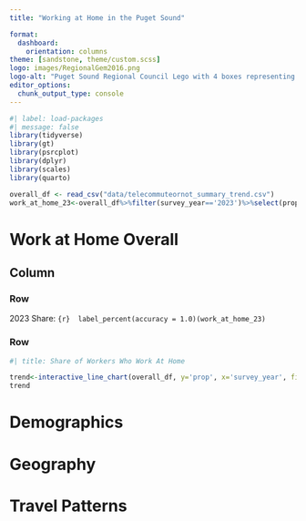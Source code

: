 ```yaml
---
title: "Working at Home in the Puget Sound"

format: 
  dashboard:
    orientation: columns
theme: [sandstone, theme/custom.scss]
logo: images/RegionalGem2016.png
logo-alt: "Puget Sound Regional Council Lego with 4 boxes representing the counties"
editor_options: 
  chunk_output_type: console
---
```


```r
#| label: load-packages
#| message: false
library(tidyverse)
library(gt)
library(psrcplot)
library(dplyr)
library(scales)
library(quarto)

overall_df <- read_csv("data/telecommuteornot_summary_trend.csv")
work_at_home_23<-overall_df%>%filter(survey_year=='2023')%>%select(prop)%>%pull

```

# Work at Home Overall

## Column

### Row



::: {.valuebox icon="house" color="#91268F"}
2023 Share:
`{r}  label_percent(accuracy = 1.0)(work_at_home_23)`
:::



### Row

```r
#| title: Share of Workers Who Work At Home

trend<-interactive_line_chart(overall_df, y='prop', x='survey_year', fill='telecommute_freq_cond') 
trend
```

# Demographics

# Geography

# Travel Patterns
